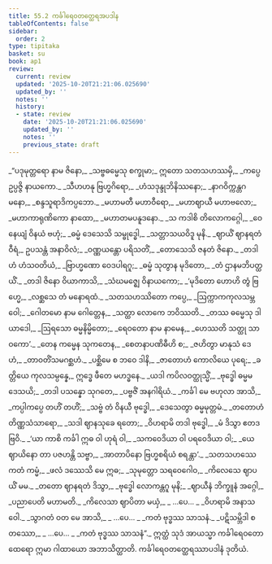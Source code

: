 ```yaml
---
title: 55.2 ကင်္ခါရေဝတတ္ထေရအပဒါန
tableOfContents: false
sidebar:
  order: 2
type: tipitaka
basket: su
book: ap1
review:
  current: review
  updated: '2025-10-20T21:21:06.025690'
  updated_by: ''
  notes: ''
  history:
  - state: review
    date: '2025-10-20T21:21:06.025690'
    updated_by: ''
    notes: ''
    previous_state: draft
---
```



<DynamicBreadcrumb />


<ReviewStatus review={frontmatter.review} showDetails={true} />

<HypothesisAnnotation frontmatter={frontmatter} />

<Division number="34" book="ap1" e="ch" v="20" p="432">

<Paragraph number="7369" type="verses" book="ap1">
_“ပဒုမုတ္တရော နာမ ဇိနော,_  
_သဗ္ဗဓမ္မေသု စက္ခုမာ;_  
ဣတော သတသဟဿမှိ,_  
_ကပ္ပေ ဥပ္ပဇ္ဇိ နာယကော._  

</Paragraph>

</Division>
<Division number="35" book="ap1" e="ch" v="20" p="432">

<Paragraph number="7370" type="verses" book="ap1">
_သီဟဟနု ဗြဟ္မဂိရော,_  
_ဟံသဒုန္ဒုဘိနိဿနော;_  
_နာဂဝိက္ကန္တဂမနော,_  
_စန္ဒသူရာဒိကပ္ပဘော._  

</Paragraph>

</Division>
<Division number="36" book="ap1" e="ch" v="20" p="432">

<Paragraph number="7371" type="verses" book="ap1">
_မဟာမတီ မဟာဝီရော,_  
_မဟာဈာယီ မဟာဗလော;_  
_မဟာကာရုဏိကော နာထော,_  
_မဟာတမပနူဒနော._  

</Paragraph>

</Division>
<Division number="37" book="ap1" e="ch" v="20" p="432">

<Paragraph number="7372" type="verses" book="ap1">
_သ ကဒါစိ တိလောကဂ္ဂေါ,_  
_ဝေနေယျံ ဝိနယံ ဗဟုံ;_  
_ဓမ္မံ ဒေသေသိ သမ္ဗုဒ္ဓေါ,_  
_သတ္တာသယဝိဒူ မုနိ._  

</Paragraph>

</Division>
<Division number="38" book="ap1" e="ch" v="20" p="432">

<Paragraph number="7373" type="verses" book="ap1">
_ဈာယိံ ဈာနရတံ ဝီရံ,_  
ဥပသန္တံ အနာဝိလံ;_  
_ဝဏ္ဏယန္တော ပရိသတိံ,_  
_တောသေသိ ဇနတံ ဇိနော._  

</Paragraph>

</Division>
<Division number="39" book="ap1" e="ch" v="20" p="432">

<Paragraph number="7374" type="verses" book="ap1">
_တဒါဟံ ဟံသဝတိယံ,_  
_ဗြာဟ္မဏော ဝေဒပါရဂူ;_  
_ဓမ္မံ သုတွာန မုဒိတော,_  
_တံ ဌာနမဘိပတ္ထယိံ._  

</Paragraph>

</Division>
<Division number="40" book="ap1" e="ch" v="20" p="432">

<Paragraph number="7375" type="verses" book="ap1">
_တဒါ ဇိနော ဝိယာကာသိ,_  
_သံဃမဇ္ဈေ ဝိနာယကော;_  
_‘မုဒိတော ဟောဟိ တွံ ဗြဟ္မေ,_  
_လစ္ဆသေ တံ မနောရထံ._  

</Paragraph>

</Division>
<Division number="41" book="ap1" e="ch" v="20" p="432">

<Paragraph number="7376" type="verses" book="ap1">
_သတသဟဿိတော ကပ္ပေ,_  
_ဩက္ကာကကုလသမ္ဘဝေါ;_  
_ဂေါတမော နာမ ဂေါတ္တေန,_  
_သတ္ထာ လောကေ ဘဝိဿတိ._  

</Paragraph>

</Division>
<Division number="42" book="ap1" e="ch" v="20" p="432">

<Paragraph number="7377" type="verses" book="ap1">
_တဿ ဓမ္မေသု ဒါယာဒေါ,_  
_ဩရသော ဓမ္မနိမ္မိတော;_  
_ရေဝတော နာမ နာမေန,_  
_ဟေဿတိ သတ္ထု သာဝကော’._  

</Paragraph>

</Division>
<Division number="43" book="ap1" e="ch" v="20" p="432">

<Paragraph number="7378" type="verses" book="ap1">
_တေန ကမ္မေန သုကတေန,_  
_စေတနာပဏိဓီဟိ စ;_  
_ဇဟိတွာ မာနုသံ ဒေဟံ,_  
_တာဝတိံသမဂစ္ဆဟံ._  

</Paragraph>

</Division>
<Division number="44" book="ap1" e="ch" v="20" p="432">

<Paragraph number="7379" type="verses" book="ap1">
_ပစ္ဆိမေ စ ဘဝေ ဒါနိ,_  
_ဇာတောဟံ ကောလိယေ ပုရေ;_  
_ခတ္တိယေ ကုလသမ္ပန္နေ,_  
ဣဒ္ဓေ ဖီတေ မဟဒ္ဓနေ._  

</Paragraph>

</Division>
<Division number="45" book="ap1" e="ch" v="20" p="432">

<Paragraph number="7380" type="verses" book="ap1">
_ယဒါ ကပိလဝတ္ထုသ္မိံ,_  
_ဗုဒ္ဓေါ ဓမ္မမဒေသယိ;_  
_တဒါ ပသန္နော သုဂတေ,_  
_ပဗ္ဗဇိံ အနဂါရိယံ._  

</Paragraph>

</Division>
<Division number="46" book="ap1" e="ch" v="20" p="433">

<Paragraph number="7381" type="verses" book="ap1">
_ကင်္ခါ မေ ဗဟုလာ အာသိ,_  
_ကပ္ပါကပ္ပေ တဟိံ တဟိံ;_  
_သဗ္ဗံ တံ ဝိနယီ ဗုဒ္ဓေါ,_  
_ဒေသေတွာ ဓမ္မမုတ္တမံ._  

</Paragraph>

</Division>
<Division number="47" book="ap1" e="ch" v="20" p="433">

<Paragraph number="7382" type="verses" book="ap1">
_တတောဟံ တိဏ္ဏသံသာရော,_  
_သဒါ ဈာနသုခေ ရတော;_  
_ဝိဟရာမိ တဒါ ဗုဒ္ဓေါ,_  
_မံ ဒိသွာ ဧတဒဗြဝိ._  

</Paragraph>

</Division>
<Division number="48" book="ap1" e="ch" v="20" p="433">

<Paragraph number="7383" type="verses" book="ap1">
_‘ယာ ကာစိ ကင်္ခါ ဣဓ ဝါ ဟုရံ ဝါ,_  
_သကဝေဒိယာ ဝါ ပရဝေဒိယာ ဝါ;_  
_ယေ ဈာယိနော တာ ပဇဟန္တိ သဗ္ဗာ,_  
_အာတာပိနော ဗြဟ္မစရိယံ စရန္တာ’._  

</Paragraph>

</Division>
<Division number="49" book="ap1" e="ch" v="20" p="433">

<Paragraph number="7384" type="verses" book="ap1">
_သတသဟဿေ ကတံ ကမ္မံ,_  
_ဖလံ ဒဿေသိ မေ ဣဓ;_  
_သုမုတ္တော သရဝေဂေါဝ,_  
_ကိလေသေ ဈာပယိံ မမ._  

</Paragraph>

</Division>
<Division number="50" book="ap1" e="ch" v="20" p="433">

<Paragraph number="7385" type="verses" book="ap1">
_တတော ဈာနရတံ ဒိသွာ,_  
_ဗုဒ္ဓေါ လောကန္တဂူ မုနိ;_  
_ဈာယီနံ ဘိက္ခူနံ အဂ္ဂေါ,_  
_ပညာပေတိ မဟာမတိ._  

</Paragraph>

</Division>
<Division number="51" book="ap1" e="ch" v="20" p="433">

<Paragraph number="7386" type="verses" book="ap1">
_ကိလေသာ ဈာပိတာ မယှံ,_  
_ …ပေ… _  
_ဝိဟရာမိ အနာသဝေါ._  

</Paragraph>

</Division>
<Division number="52" book="ap1" e="ch" v="20" p="433">

<Paragraph number="7387" type="verses" book="ap1">
_သွာဂတံ ဝတ မေ အာသိ,_  
_ …ပေ… _  
_ကတံ ဗုဒ္ဓဿ သာသနံ._  

</Paragraph>

</Division>
<Division number="53" book="ap1" e="ch" v="20" p="433">

<Paragraph number="7388" type="verses" book="ap1">
_ပဋိသမ္ဘိဒါ စတဿော,_  
_ …ပေ… _  
_ကတံ ဗုဒ္ဓဿ သာသနံ”._  

</Paragraph>

<Paragraph number="7389" book="ap1">
ဣတ္ထံ သုဒံ အာယသ္မာ ကင်္ခါရေဝတော ထေရော ဣမာ ဂါထာယော အဘာသိတ္ထာတိ.

</Paragraph>
</Division>

<Paragraph number="7390" type="center" book="ap1">
ကင်္ခါရေဝတတ္ထေရဿာပဒါနံ ဒုတိယံ.
</Paragraph>